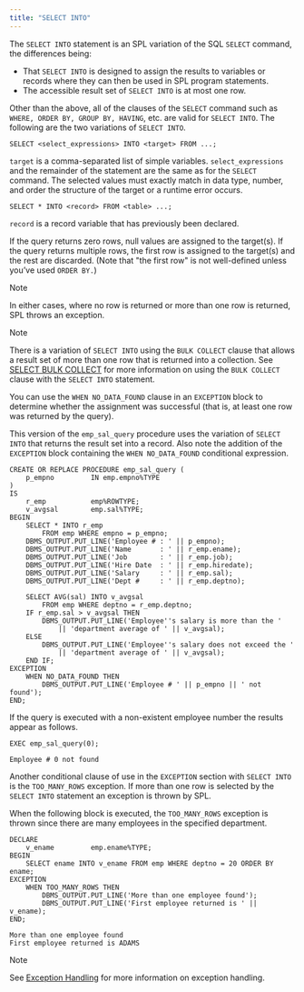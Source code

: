 ```yaml
---
title: "SELECT INTO"
---
```


<div id="select_into" class="registered_link"></div>


The `SELECT INTO` statement is an SPL variation of the SQL `SELECT` command, the differences being:

-   That `SELECT INTO` is designed to assign the results to variables or records where they can then be used in SPL program statements.
-   The accessible result set of `SELECT INTO` is at most one row.

Other than the above, all of the clauses of the `SELECT` command such as `WHERE, ORDER BY, GROUP BY, HAVING`, etc. are valid for `SELECT INTO`. The following are the two variations of `SELECT INTO`.

``` text
SELECT <select_expressions> INTO <target> FROM ...;
```

`target` is a comma-separated list of simple variables. `select_expressions` and the remainder of the statement are the same as for the `SELECT` command. The selected values must exactly match in data type, number, and order the structure of the target or a runtime error occurs.

``` text
SELECT * INTO <record> FROM <table> ...;
```

`record` is a record variable that has previously been declared.

If the query returns zero rows, null values are assigned to the target(s). If the query returns multiple rows, the first row is assigned to the target(s) and the rest are discarded. (Note that "the first row" is not well-defined unless you’ve used `ORDER BY.`)

<div class="note">

<div class="title">

Note

</div>

In either cases, where no row is returned or more than one row is returned, SPL throws an exception.

</div>

<div class="note">

<div class="title">

Note

</div>

There is a variation of `SELECT INTO` using the `BULK COLLECT` clause that allows a result set of more than one row that is returned into a collection. See [SELECT BULK COLLECT](../12_working_with_collections/04_using_the_bulk_collect_clause/#select_bulk_collect) for more information on using the `BULK COLLECT` clause with the `SELECT INTO` statement.

</div>

You can use the `WHEN NO_DATA_FOUND` clause in an `EXCEPTION` block to determine whether the assignment was successful (that is, at least one row was returned by the query).

This version of the `emp_sal_query` procedure uses the variation of `SELECT INTO` that returns the result set into a record. Also note the addition of the `EXCEPTION` block containing the `WHEN NO_DATA_FOUND` conditional expression.

``` text
CREATE OR REPLACE PROCEDURE emp_sal_query (
    p_empno         IN emp.empno%TYPE
)
IS
    r_emp           emp%ROWTYPE;
    v_avgsal        emp.sal%TYPE;
BEGIN
    SELECT * INTO r_emp
        FROM emp WHERE empno = p_empno;
    DBMS_OUTPUT.PUT_LINE('Employee # : ' || p_empno);
    DBMS_OUTPUT.PUT_LINE('Name       : ' || r_emp.ename);
    DBMS_OUTPUT.PUT_LINE('Job        : ' || r_emp.job);
    DBMS_OUTPUT.PUT_LINE('Hire Date  : ' || r_emp.hiredate);
    DBMS_OUTPUT.PUT_LINE('Salary     : ' || r_emp.sal);
    DBMS_OUTPUT.PUT_LINE('Dept #     : ' || r_emp.deptno);

    SELECT AVG(sal) INTO v_avgsal
        FROM emp WHERE deptno = r_emp.deptno;
    IF r_emp.sal > v_avgsal THEN
        DBMS_OUTPUT.PUT_LINE('Employee''s salary is more than the '
            || 'department average of ' || v_avgsal);
    ELSE
        DBMS_OUTPUT.PUT_LINE('Employee''s salary does not exceed the '
            || 'department average of ' || v_avgsal);
    END IF;
EXCEPTION
    WHEN NO_DATA_FOUND THEN
        DBMS_OUTPUT.PUT_LINE('Employee # ' || p_empno || ' not found');
END;
```

If the query is executed with a non-existent employee number the results appear as follows.

``` text
EXEC emp_sal_query(0);

Employee # 0 not found
```

Another conditional clause of use in the `EXCEPTION` section with `SELECT INTO` is the `TOO_MANY_ROWS` exception. If more than one row is selected by the `SELECT INTO` statement an exception is thrown by SPL.

When the following block is executed, the `TOO_MANY_ROWS` exception is thrown since there are many employees in the specified department.

``` text
DECLARE
    v_ename         emp.ename%TYPE;
BEGIN
    SELECT ename INTO v_ename FROM emp WHERE deptno = 20 ORDER BY ename;
EXCEPTION
    WHEN TOO_MANY_ROWS THEN
        DBMS_OUTPUT.PUT_LINE('More than one employee found');
        DBMS_OUTPUT.PUT_LINE('First employee returned is ' || v_ename);
END;

More than one employee found
First employee returned is ADAMS
```

<div class="note">

<div class="title">

Note

</div>

See [Exception Handling](../05_control_structures/#exception_handling) for more information on exception handling.

</div>
